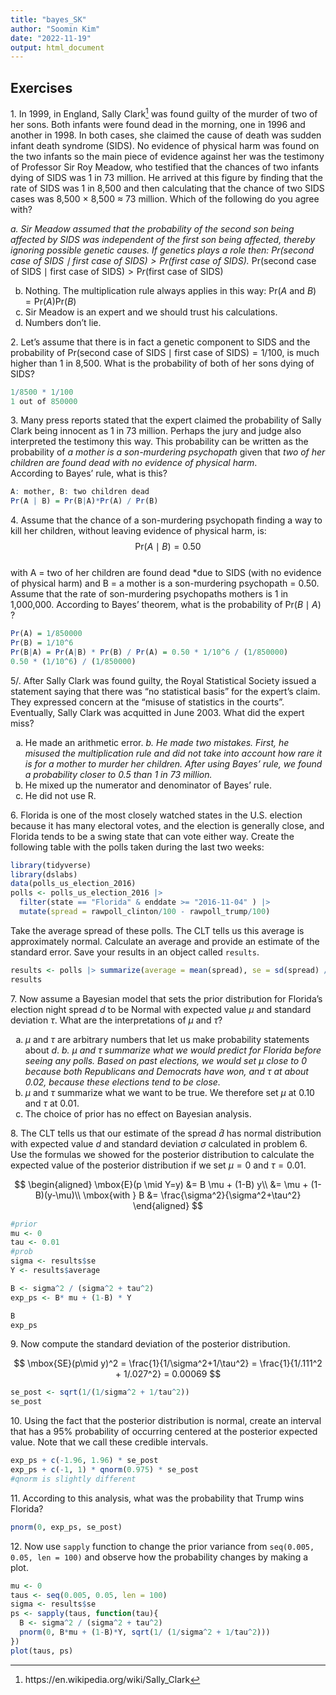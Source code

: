 ```yaml
---
title: "bayes_SK"
author: "Soomin Kim"
date: "2022-11-19"
output: html_document
---
```

## Exercises 

1\. In 1999, in England, Sally Clark^[https://en.wikipedia.org/wiki/Sally_Clark] was found guilty of the murder of two of her sons. Both infants were found dead in the morning, one in 1996 and another in 1998. In both cases, she claimed the cause of death was sudden infant death syndrome (SIDS). No evidence of physical harm was found on the two infants so the main piece of evidence against her was the testimony of Professor Sir Roy Meadow, who testified that the chances of two infants dying of SIDS was 1 in 73 million. He arrived at this figure by finding that the rate of SIDS was 1 in 8,500 and then calculating that the chance of two SIDS cases was 8,500 $\times$ 8,500 $\approx$ 73 million. Which of the following do you agree with? 

*a. Sir Meadow assumed that the probability of the second son being affected by SIDS was independent of the first son being affected, thereby ignoring possible genetic causes. If genetics plays a role then: $\mbox{Pr}(\mbox{second case of SIDS} \mid \mbox{first case of SIDS}) > \mbox{P}r(\mbox{first case of SIDS})$. *
$\mbox{Pr}(\mbox{second case of SIDS} \mid \mbox{first case of SIDS}) > \mbox{P}r(\mbox{first case of SIDS})$

b. Nothing. The multiplication rule always applies in this way: $\mbox{Pr}(A \mbox{ and } B) =\mbox{Pr}(A)\mbox{Pr}(B)$ 
c. Sir Meadow is an expert and we should trust his calculations. 
d. Numbers don't lie. 

2\. Let's assume that there is in fact a genetic component to SIDS and the probability of $\mbox{Pr}(\mbox{second case of SIDS} \mid \mbox{first case of SIDS}) = 1/100$, is much higher than 1 in 8,500. What is the probability of both of her sons dying of SIDS? 

```r
1/8500 * 1/100
1 out of 850000
```


3\. Many press reports stated that the expert claimed the probability of Sally Clark being innocent as 1 in 73 million. Perhaps the jury and judge also interpreted the testimony this way. This probability can be written as the probability of _a mother is a son-murdering psychopath_ given that _two of her children are found dead with no evidence of physical harm_.  
According to Bayes' rule, what is this? 

```r
A: mother, B: two children dead
Pr(A | B) = Pr(B|A)*Pr(A) / Pr(B)
```


4\. Assume that the chance of a son-murdering psychopath finding a way to kill her children, without leaving evidence of physical harm, is: 
$$ 
\mbox{Pr}(A \mid B) = 0.50 
$$  
with A = two of her children are found dead *due to SIDS (with no evidence of physical harm) and B = a mother is a son-murdering psychopath = 0.50. Assume that the rate of son-murdering psychopaths mothers is 1 in 1,000,000. According to Bayes' theorem, what is the probability of $\mbox{Pr}(B \mid A)$ ? 

```r
Pr(A) = 1/850000
Pr(B) = 1/10^6
Pr(B|A) = Pr(A|B) * Pr(B) / Pr(A) = 0.50 * 1/10^6 / (1/850000)
0.50 * (1/10^6) / (1/850000)
```


5/. After Sally Clark was found guilty, the Royal Statistical Society issued a statement saying that there was "no statistical basis" for the expert's claim. They expressed concern at the "misuse of statistics in the courts". Eventually, Sally Clark was acquitted in June 2003. What did the expert miss? 

a. He made an arithmetic error. 
*b. He made two mistakes. First, he misused the multiplication rule and did not take into account how rare it is for a mother to murder her children. After using Bayes' rule, we found a probability closer to 0.5 than 1 in 73 million.* 
c. He mixed up the numerator and denominator of Bayes' rule. 
d. He did not use R. 

6\. Florida is one of the most closely watched states in the U.S. election because it has many electoral votes, and the election is generally close, and Florida tends to be a swing state that can vote either way. Create the following table with the polls taken during the last two weeks: 
```r
library(tidyverse) 
library(dslabs) 
data(polls_us_election_2016) 
polls <- polls_us_election_2016 |>  
  filter(state == "Florida" & enddate >= "2016-11-04" ) |>  
  mutate(spread = rawpoll_clinton/100 - rawpoll_trump/100) 
``` 
Take the average spread of these polls. The CLT tells us this average is approximately normal. Calculate an average and provide an estimate of the standard error. Save your results in an object called `results`. 

```r
results <- polls |> summarize(average = mean(spread), se = sd(spread) / sqrt(n()))
results
```


7\. Now assume a Bayesian model that sets the prior distribution for Florida's election night spread $d$ to be Normal with expected value $\mu$ and standard deviation $\tau$. What are the interpretations of $\mu$ and $\tau$? 

a. $\mu$ and $\tau$ are arbitrary numbers that let us make probability statements about $d$. 
*b. $\mu$ and $\tau$ summarize what we would predict for Florida before seeing any polls. Based on past elections, we would set $\mu$ close to 0 because both Republicans and Democrats have won, and $\tau$ at about $0.02$, because these elections tend to be close.* 
c. $\mu$ and $\tau$ summarize what we want to be true. We therefore set $\mu$ at $0.10$ and $\tau$ at $0.01$.
d. The choice of prior has no effect on Bayesian analysis. 

8\. The CLT tells us that our estimate of the spread $\hat{d}$ has normal distribution with expected value $d$ and standard deviation $\sigma$ calculated in problem 6. Use the formulas we showed for the posterior distribution to calculate the expected value of the posterior distribution if we set $\mu = 0$ and $\tau = 0.01$. 

$$
\begin{aligned} 
\mbox{E}(p \mid Y=y) &= B \mu + (1-B) y\\ 
&= \mu + (1-B)(y-\mu)\\ 
\mbox{with } B &= \frac{\sigma^2}{\sigma^2+\tau^2} 
\end{aligned} 
$$

```r
#prior
mu <- 0
tau <- 0.01
#prob
sigma <- results$se
Y <- results$average

B <- sigma^2 / (sigma^2 + tau^2)
exp_ps <- B* mu + (1-B) * Y

B
exp_ps
```


9\. Now compute the standard deviation of the posterior distribution. 

$$
\mbox{SE}(p\mid y)^2 = \frac{1}{1/\sigma^2+1/\tau^2} 
= \frac{1}{1/.111^2 + 1/.027^2} = 0.00069 
$$

```r
se_post <- sqrt(1/(1/sigma^2 + 1/tau^2))
se_post
```


10\. Using the fact that the posterior distribution is normal, create an interval that has a 95% probability of occurring centered at the posterior expected value. Note that we call these credible intervals. 

```r
exp_ps + c(-1.96, 1.96) * se_post
exp_ps + c(-1, 1) * qnorm(0.975) * se_post
#qnorm is slightly different
```

11\. According to this analysis, what was the probability that Trump wins Florida? 

```r
pnorm(0, exp_ps, se_post)
```


12\. Now use `sapply` function to change the prior variance from `seq(0.005, 0.05, len = 100)` and observe how the probability changes by making a plot. 

```r
mu <- 0
taus <- seq(0.005, 0.05, len = 100)
sigma <- results$se
ps <- sapply(taus, function(tau){
  B <- sigma^2 / (sigma^2 + tau^2)
  pnorm(0, B*mu + (1-B)*Y, sqrt(1/ (1/sigma^2 + 1/tau^2)))
})
plot(taus, ps)
```

